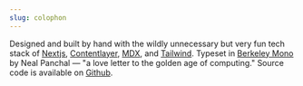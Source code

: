 ```yaml
---
slug: colophon
---
```


Designed and built by hand with the wildly unnecessary but very fun tech stack of [Nextjs](https://nextjs.org), [Contentlayer](https://contentlayer.dev), [MDX](https://mdxjs.com), and [Tailwind](https://tailwindcss.com). Typeset in [Berkeley Mono](https://berkeleygraphics.com/typefaces/berkeley-mono/) by Neal Panchal — "a love letter to the golden age of computing." Source code is available on [Github](https://github.com/jmegs/www).